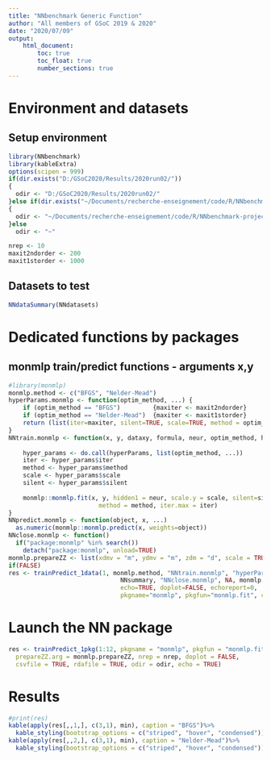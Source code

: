 ```yaml
---
title: "NNbenchmark Generic Function"
author: "All members of GSoC 2019 & 2020"
date: "2020/07/09"
output:
    html_document:
        toc: true
        toc_float: true
        number_sections: true
---
```


# Environment and datasets 

## Setup environment
```r
library(NNbenchmark)
library(kableExtra)
options(scipen = 999)
if(dir.exists("D:/GSoC2020/Results/2020run02/"))
{  
  odir <- "D:/GSoC2020/Results/2020run02/"
}else if(dir.exists("~/Documents/recherche-enseignement/code/R/NNbenchmark-project/NNtempresult/"))
{  
  odir <- "~/Documents/recherche-enseignement/code/R/NNbenchmark-project/NNtempresult/"
}else
  odir <- "~"

nrep <- 10
maxit2ndorder <- 200
maxit1storder <- 1000
```

## Datasets to test

```r
NNdataSummary(NNdatasets)
```

# Dedicated functions by packages

## monmlp train/predict functions - arguments x,y
```r
#library(monmlp)
monmlp.method <- c("BFGS", "Nelder-Mead")
hyperParams.monmlp <- function(optim_method, ...) {
    if (optim_method == "BFGS")         {maxiter <- maxit2ndorder}
    if (optim_method == "Nelder-Mead")  {maxiter <- maxit1storder} 
    return (list(iter=maxiter, silent=TRUE, scale=TRUE, method = optim_method))
}
NNtrain.monmlp <- function(x, y, dataxy, formula, neur, optim_method, hyperParams, ...) {
    
    hyper_params <- do.call(hyperParams, list(optim_method, ...))
    iter <- hyper_params$iter
    method <- hyper_params$method
    scale <- hyper_params$scale
    silent <- hyper_params$silent
    
    monmlp::monmlp.fit(x, y, hidden1 = neur, scale.y = scale, silent=silent,
                         method = method, iter.max = iter)
}
NNpredict.monmlp <- function(object, x, ...)
  as.numeric(monmlp::monmlp.predict(x, weights=object))
NNclose.monmlp <- function()
  if("package:monmlp" %in% search())
    detach("package:monmlp", unload=TRUE)
monmlp.prepareZZ <- list(xdmv = "m", ydmv = "m", zdm = "d", scale = TRUE)
if(FALSE)
res <- trainPredict_1data(1, monmlp.method, "NNtrain.monmlp", "hyperParams.monmlp", "NNpredict.monmlp", 
                               NNsummary, "NNclose.monmlp", NA, monmlp.prepareZZ, nrep=2,
                               echo=TRUE, doplot=FALSE, echoreport=0,
                               pkgname="monmlp", pkgfun="monmlp.fit", csvfile=TRUE, rdafile=TRUE, odir=odir)
```


# Launch the NN package

```r
res <- trainPredict_1pkg(1:12, pkgname = "monmlp", pkgfun = "monmlp.fit", monmlp.method,
  prepareZZ.arg = monmlp.prepareZZ, nrep = nrep, doplot = FALSE,
  csvfile = TRUE, rdafile = TRUE, odir = odir, echo = TRUE)
```

# Results
```r
#print(res)
kable(apply(res[,,1,], c(3,1), min), caption = "BFGS")%>%
  kable_styling(bootstrap_options = c("striped", "hover", "condensed"))
kable(apply(res[,,2,], c(3,1), min), caption = "Nelder-Mead")%>%
  kable_styling(bootstrap_options = c("striped", "hover", "condensed"))

```

